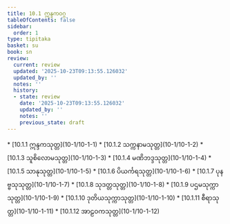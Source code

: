 ```yaml
---
title: 10.1 ဣန္ဒကဝဂ္ဂ
tableOfContents: false
sidebar:
  order: 1
type: tipitaka
basket: su
book: sn
review:
  current: review
  updated: '2025-10-23T09:13:55.126032'
  updated_by: ''
  notes: ''
  history:
  - state: review
    date: '2025-10-23T09:13:55.126032'
    updated_by: ''
    notes: ''
    previous_state: draft
---
```



<ReviewStatus review={frontmatter.review} showDetails={true} />

<HypothesisAnnotation frontmatter={frontmatter} />

<DynamicBreadcrumb />



<TableOfContents book="sn" section="10.1">
* [10.1.1 ဣန္ဒကသုတ္တ](10-1/10-1-1)
* [10.1.2 သက္ကနာမသုတ္တ](10-1/10-1-2)
* [10.1.3 သူစိလောမသုတ္တ](10-1/10-1-3)
* [10.1.4 မဏိဘဒ္ဒသုတ္တ](10-1/10-1-4)
* [10.1.5 သာနုသုတ္တ](10-1/10-1-5)
* [10.1.6 ပိယင်္ကရသုတ္တ](10-1/10-1-6)
* [10.1.7 ပုနဗ္ဗသုသုတ္တ](10-1/10-1-7)
* [10.1.8 သုဒတ္တသုတ္တ](10-1/10-1-8)
* [10.1.9 ပဌမသုက္ကာသုတ္တ](10-1/10-1-9)
* [10.1.10 ဒုတိယသုက္ကာသုတ္တ](10-1/10-1-10)
* [10.1.11 စီရာသုတ္တ](10-1/10-1-11)
* [10.1.12 အာဠဝကသုတ္တ](10-1/10-1-12)
</TableOfContents>